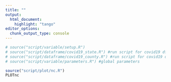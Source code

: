 ```yaml
---
title: ""
output:
  html_document:
    highlight: "tango"
editor_options: 
  chunk_output_type: console
---
```


```r
# source("script/variable/setup.R")
# source("script/dataframe/covid19_state.R") #run script for covid19 df
# source("script/dataframe/covid19_county.R") #run script for covid19 df
# source("script/variable/parameters.R") #global parameters
```


```r
source("script/plot/nc.R")
PLOTnc
```












